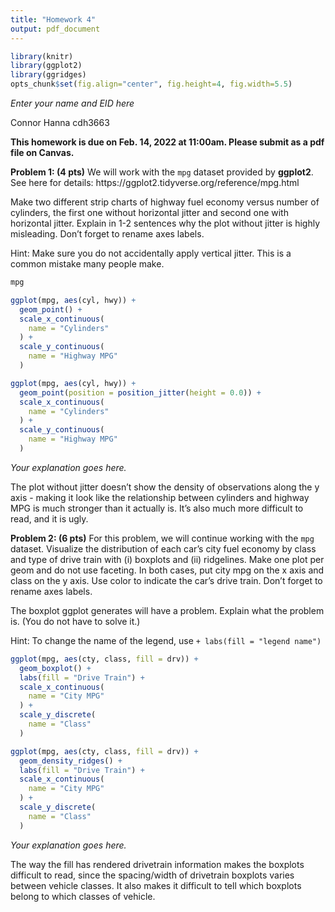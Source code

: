 ```yaml
---
title: "Homework 4"
output: pdf_document
---
```


```r
library(knitr)
library(ggplot2)
library(ggridges)
opts_chunk$set(fig.align="center", fig.height=4, fig.width=5.5)
```

*Enter your name and EID here*

Connor Hanna
cdh3663

**This homework is due on Feb. 14, 2022 at 11:00am. Please submit as a pdf file on Canvas.**


**Problem 1: (4 pts)** We will work with the `mpg` dataset provided by **ggplot2**. See here for details: https://ggplot2.tidyverse.org/reference/mpg.html

Make two different strip charts of highway fuel economy versus number of cylinders, the first one without horizontal jitter and second one with horizontal jitter. Explain in 1-2 sentences why the plot without jitter is highly misleading. Don't forget to rename axes labels.

Hint: Make sure you do not accidentally apply vertical jitter. This is a common mistake many people make.

```r
mpg

ggplot(mpg, aes(cyl, hwy)) +
  geom_point() + 
  scale_x_continuous(
    name = "Cylinders"
  ) +
  scale_y_continuous(
    name = "Highway MPG"
  )

ggplot(mpg, aes(cyl, hwy)) + 
  geom_point(position = position_jitter(height = 0.0)) +
  scale_x_continuous(
    name = "Cylinders"
  ) +
  scale_y_continuous(
    name = "Highway MPG"
  )
```

*Your explanation goes here.*

The plot without jitter doesn't show the density of observations along the y axis - making it look like the relationship between cylinders and highway MPG is much stronger than it actually is. It's also much more difficult to read, and it is ugly. 

**Problem 2: (6 pts)** For this problem, we will continue working with the `mpg` dataset. Visualize the distribution of each car's city fuel economy by class and type of drive train with (i) boxplots and (ii) ridgelines. Make one plot per geom and do not use faceting. In both cases, put city mpg on the x axis and class on the y axis. Use color to indicate the car's drive train. Don't forget to rename axes labels.

The boxplot ggplot generates will have a problem. Explain what the problem is. (You do not have to solve it.)

Hint: To change the name of the legend, use `+ labs(fill = "legend name")`

```r
ggplot(mpg, aes(cty, class, fill = drv)) + 
  geom_boxplot() + 
  labs(fill = "Drive Train") + 
  scale_x_continuous(
    name = "City MPG"
  ) +
  scale_y_discrete(
    name = "Class"
  )

ggplot(mpg, aes(cty, class, fill = drv)) +
  geom_density_ridges() + 
  labs(fill = "Drive Train") + 
  scale_x_continuous(
    name = "City MPG"
  ) +
  scale_y_discrete(
    name = "Class"
  )
```

*Your explanation goes here.*

The way the fill has rendered drivetrain information makes the boxplots difficult to read, since the spacing/width of drivetrain boxplots varies between vehicle classes. It also makes it difficult to tell which boxplots belong to which classes of vehicle. 